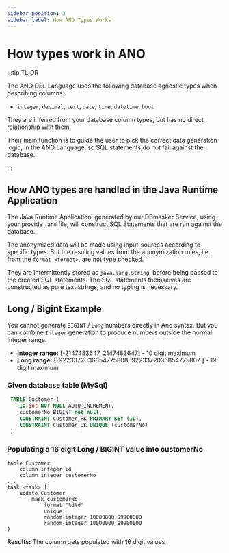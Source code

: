```yaml
---
sidebar_position: 3
sidebar_label: How ANO Types Works
---
```


# How types work in ANO

:::tip TL;DR

The ANO DSL Language uses the following database agnostic types when describing columns:

- `integer`, `decimal`, `text`, `date`, `time`, `datetime`, `bool`

They are inferred from your database column types, but has no direct relationship with them.

Their main function is to guide the user to pick the correct data generation logic, in the ANO Language, so SQL statements do not fail against the database.

:::

## How ANO types are handled in the Java Runtime Application

The Java Runtime Application, generated by our DBmasker Service, using your provide `.ano` file, will construct SQL Statements that are run against the database.

The anonymized data will be made using input-sources according to specific types. But the resuling values from the anonymization rules, i.e. from the `format <format>`, are not type checked.

They are intermittently stored as `java.lang.String`, before being passed to the created SQL statements. The SQL statements themselves are constructed as pure text strings, and no typing is necessary.

## Long / Bigint Example

You cannot generate `BIGINT` / `Long` numbers directly in Ano syntax. But you can combine `Integer` generation to produce numbers outside the normal Integer range.

- **Integer range:** [-2147483647, 2147483647] - 10 digit maximum
- **Long range:** [-9223372036854775808, 9223372036854775807 ] - 19 digit maximum

### Given database table (MySql)

```sql
 TABLE Customer (
	ID int NOT NULL AUTO_INCREMENT,
	customerNo BIGINT not null,
    CONSTRAINT Customer_PK PRIMARY KEY (ID),
	CONSTRAINT Customer_UK UNIQUE (customerNo)
 )
```

### Populating a 16 digit Long / BIGINT value into customerNo

```ano
table Customer
    column integer id
    column integer customerNo
...
task <task> {
    update Customer
        mask customerNo
            format "%d%d"
            unique
            random-integer 10000000 99900000
            random-integer 10000000 99900000
}
```

**Results:** The column gets populated with 16 digit values
